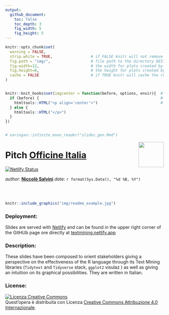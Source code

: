 ```yaml
---
output: 
  github_document:
    toc: false
    toc_depth: 3
    fig_width: 5
    fig_height: 5
---
```


<!-- README.md is generated from README.Rmd. Please edit that file -->

```r
knitr::opts_chunk$set(
  warning = FALSE,  
  strip.white = TRUE,                 # if FALSE knitr will not remove white spaces at the beg or end
  fig.path = "img/",                  # file path to the directory DESTINATION where knitr shall store the
  fig.width=12,                       # the width for plots created by code chunk
  fig.height=8,                       # the height for plots created by code chunk
  cache = FALSE                       # if TRUE knitr will cache the results to reuse in future knits
)


knitr::knit_hooks$set(imgcenter = function(before, options, envir){  # to center image 
  if (before) {                                                      # add imgcenter = TRUE
    htmltools::HTML("<p align='center'>")                            # to the chunk options
  } else {
    htmltools::HTML("</p>")
  }
})


# xaringan::infinite_moon_reader("slides_gen.Rmd")

```



<img src="img/logo.png" align="right" height="80" />
 
# Pitch [Officine Italia](https://www.officineitalia.org/)

[![Netlify Status](https://api.netlify.com/api/v1/badges/9db89be9-d92c-420e-a390-3600ccbbd4f8/deploy-status)](https://app.netlify.com/sites/textmining/deploys)

_author_: **[Niccolò Salvini](https://niccolosalvini.netlify.app/)**
_date_: `r format(Sys.Date(), "%d %B, %Y")`


<br> <br> 


```r
knitr::include_graphics("img/readme_example.jpg") 
```

### Deployment:

Slides are served with [Netlify](https://www.netlify.com/) and can be found in the upper right corner of the GitHUb page ore directly at [textmining.netlify.app](https://textmining.netlify.app)

### Description:
These slides have been composed to orient stakeholders giving a perspective on the effectiveness of the R language through its Text Mining libraries (`Tidytext` and `Tidyverse` stack, `ggplot2` visulaz ) as well as giving an intuition on its graphical possibilities. They are written in Italian.

### License:

<a rel="license" href="http://creativecommons.org/licenses/by/4.0/"><img alt="Licenza Creative Commons" style="border-width:0" src="https://i.creativecommons.org/l/by/4.0/88x31.png" /></a><br />Quest'opera è distribuita con Licenza <a rel="license" href="http://creativecommons.org/licenses/by/4.0/">Creative Commons Attribuzione 4.0 Internazionale</a>.


